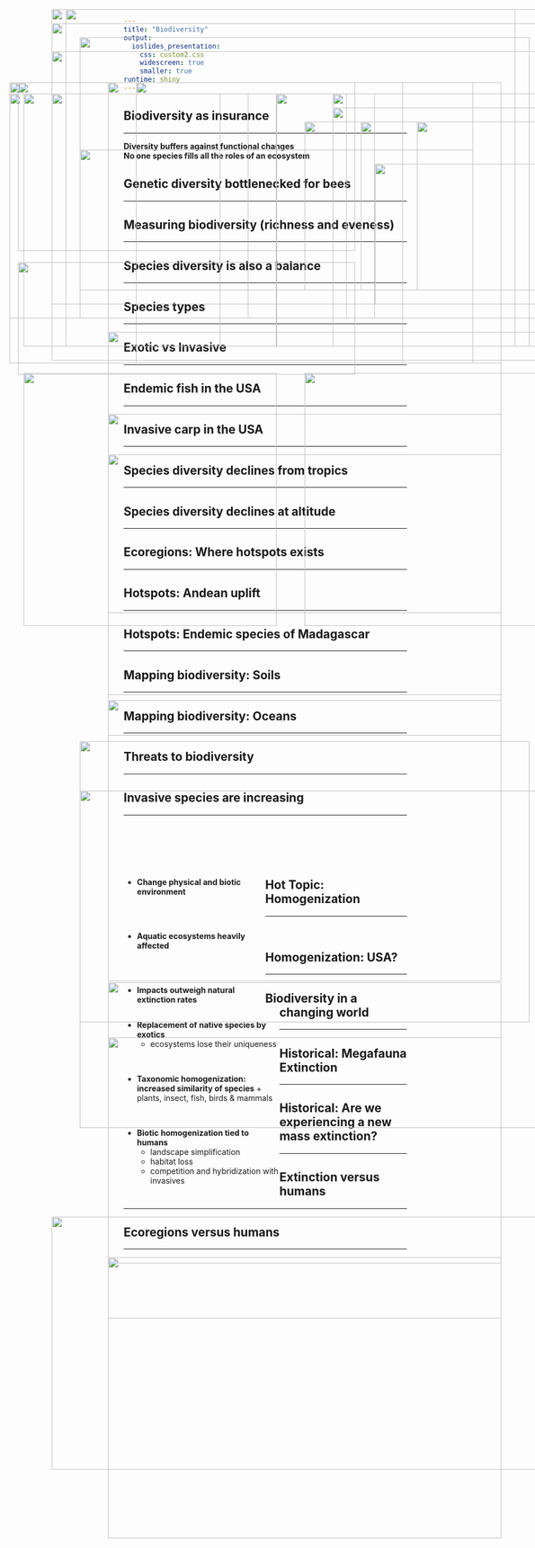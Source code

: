 ```yaml
---
title: "Biodiversity"
output: 
  ioslides_presentation:
    css: custom2.css
    widescreen: true
    smaller: true
runtime: shiny
---
```


## 

<IMG STYLE="position:absolute; TOP:100px; LEFT:150px; WIDTH:800px; HEIGHT:500px" SRC="images/components.jpg">

## 
<IMG STYLE="position:absolute; TOP:50px; LEFT:100px; WIDTH:900px; HEIGHT:600px" SRC="images/diversity_role.jpg.">

## Biodiversity as insurance
<hr>

<div class="item-absolute">**Diversity buffers against functional changes**</div>
</div>

<div class="item-absolute2">**No one species fills all the roles of an ecosystem**</div>

<IMG STYLE="position:absolute; TOP:300px; LEFT:150px; WIDTH:700px; HEIGHT:250px" SRC="images/redund.jpg">

## Genetic diversity bottlenecked for bees
<hr>

<IMG STYLE="position:absolute; TOP:200px; LEFT:25px; WIDTH:650px; HEIGHT:400px" SRC="images/bees.jpg">

<IMG STYLE="position:absolute; TOP:250px; LEFT:750px; WIDTH:300px; HEIGHT:300px" SRC="images/bees90percent.jpg">

## Measuring biodiversity (richness and eveness)
<hr>
  
<!-- <IMG STYLE="position:absolute; TOP:180px; LEFT:50px; WIDTH:500px; HEIGHT:500px" SRC="images/diverse_eco.jpg"> -->

<IMG STYLE="position:absolute; TOP:180px; LEFT:40px; WIDTH:600px; HEIGHT:300px" SRC="images/diversity_example.jpeg">

<IMG STYLE="position:absolute; TOP:500px; LEFT:40px; WIDTH:600px; HEIGHT:200px" SRC="images/simpson-index.jpeg">

<IMG STYLE="position:absolute; TOP:325px; LEFT:675px; WIDTH:350px; HEIGHT:250px" SRC="images/simpsons_ex.png">

## Species diversity is also a balance
<hr>

<IMG STYLE="position:absolute; TOP:200px; LEFT:50px; WIDTH:400px; HEIGHT:400px" SRC="images/amazon_new.jpg">

<IMG STYLE="position:absolute; TOP:200px; LEFT:500px; WIDTH:600px; HEIGHT:400px" SRC="images/extinction4.jpg">

## Species types
<hr>

<IMG STYLE="position:absolute; TOP:180x; LEFT:200px; WIDTH:700px; HEIGHT:500px" SRC="images/australia_species.jpg">

## Exotic vs Invasive
<hr>

<IMG STYLE="position:absolute; TOP:250x; LEFT:50px; WIDTH:450px; HEIGHT:450px" SRC="images/exotic.jpg">

<IMG STYLE="position:absolute; TOP:250x; LEFT:550px; WIDTH:450px; HEIGHT:450px" SRC="images/ninja_turtles.jpg">

## Endemic fish in the USA
<hr>

<IMG STYLE="position:absolute; TOP:180x; LEFT:200px; WIDTH:700px; HEIGHT:500px" SRC="images/fish_endemics.jpg">

## Invasive carp in the USA
<hr>

<IMG STYLE="position:absolute; TOP:180x; LEFT:200px; WIDTH:700px; HEIGHT:500px" SRC="images/carp.jpg">

## Species diversity declines from tropics
<hr>

<IMG STYLE="position:absolute; TOP:180px; LEFT:200px; WIDTH:700px; HEIGHT:500px" SRC="images/biomes2.png">

## Species diversity declines at altitude
<hr>

<IMG STYLE="position:absolute; TOP:180px; LEFT:250px; WIDTH:600px; HEIGHT:500px" SRC="images/altitude.jpg">

## Ecoregions: Where hotspots exists
<hr>
<IMG STYLE="position:absolute; TOP:200px; LEFT:100px; WIDTH:900px; HEIGHT:450px" SRC="images/ecoregions.jpg">

## Hotspots: Andean uplift
<hr>

<IMG STYLE="position:absolute; TOP:200px; LEFT:100px; WIDTH:300px; HEIGHT:450px" SRC="images/andes2.jpg">

<IMG STYLE="position:absolute; TOP:200px; LEFT:500px; WIDTH:450px; HEIGHT:450px" SRC="images/endemic_birds.jpg">

## Hotspots: Endemic species of Madagascar
<hr>

<IMG STYLE="position:absolute; TOP:180px; LEFT:25px; WIDTH:700px; HEIGHT:500px" SRC="images/madagascar.png">

<IMG STYLE="position:absolute; TOP:250px; LEFT:750px; WIDTH:300px; HEIGHT:300px" SRC="images/madagascar2.jpg">

## Mapping biodiversity: Soils
<hr>

<IMG STYLE="position:absolute; TOP:180x; LEFT:200px; WIDTH:700px; HEIGHT:500px" SRC="images/soil_biodiversity.jpg">

## Mapping biodiversity: Oceans
<hr>

<IMG STYLE="position:absolute; TOP:180x; LEFT:150px; WIDTH:800px; HEIGHT:500px" SRC="images/ocean_richness.jpg">

<!-- ## Biodiversity hotspots: species -->
<!-- <hr> -->

<!-- <IMG STYLE="position:absolute; TOP:180x; LEFT:200px; WIDTH:700px; HEIGHT:500px" SRC="images/Biodiversity_Hotspots_Map.jpg" -->

<!-- ## Mapping biodiversity: Plants -->
<!-- <hr> -->

<!-- <IMG STYLE="position:absolute; TOP:180x; LEFT:200px; WIDTH:700px; HEIGHT:500px" SRC="images/plant_global.png" -->

<!-- ## Mapping biodiversity: Animals -->

<!-- <IMG STYLE="position:absolute; TOP:180x; LEFT:200px; WIDTH:700px; HEIGHT:500px" SRC="images/animals_biodiverse.jpg"> -->

## Threats to biodiversity
<hr>

<IMG STYLE="position:absolute; TOP:200px; LEFT:50px; WIDTH:450px; HEIGHT:450px" SRC="images/biodiversity_threats.jpg">

<IMG STYLE="position:absolute; TOP:200px; LEFT:600px; WIDTH:450px; HEIGHT:450px" SRC="images/crops.gif">

## 
<IMG STYLE="position:absolute; TOP:25x; LEFT:150px; WIDTH:900px; HEIGHT:600px" SRC="images/ecoregion_status.jpg">

## Invasive species are increasing
<hr>
<br/>
<br/>
<br/>
<br/>

<div style="float: left; width: 50%;">

* **Change physical and biotic environment**

<br/>
<br/>

* **Aquatic ecosystems heavily affected**

<br/>
<br/>

* **Impacts outweigh natural extinction rates**
 </div>

<IMG STYLE="position:absolute; TOP:250px; LEFT:550px; WIDTH:500px; HEIGHT:300px" SRC="images/invasives2.png">

##

<IMG STYLE="position:absolute; TOP:125px; LEFT:100px; WIDTH:900px; HEIGHT:450px" SRC="images/species_ship.jpg">

## Hot Topic: Homogenization
<hr>
<br/>

<div style="float: left; width: 55%;">

* **Replacement of native species by exotics**
    + ecosystems lose their uniqueness 

<br/>

* **Taxonomic homogenization: increased similarity of species** 
      + plants, insect, fish, birds & mammals

<br/>

* **Biotic homogenization tied to humans**
    + landscape simplification
    + habitat loss
    + competition and hybridization with invasives

</div>

<IMG STYLE="position:absolute; TOP:225px; LEFT:600px; WIDTH:400px; HEIGHT:400px" SRC="images/blender.jpg">

## Homogenization: USA?
<hr>
<IMG STYLE="position:absolute; TOP:180x; LEFT:200px; WIDTH:700px; HEIGHT:500px" SRC="images/usa_diverse.png">

## Biodiversity in a changing world
<hr>

<IMG STYLE="position:absolute; TOP:180x; LEFT:200px; WIDTH:700px; HEIGHT:500px" SRC="images/biodiversity_redistribution.jpg">

## Historical: Megafauna Extinction
<hr>

<IMG STYLE="position:absolute; TOP:200px; LEFT:25px; WIDTH:600px; HEIGHT:400px" SRC="images/lostmega.jpeg">

<IMG STYLE="position:absolute; TOP:250px; LEFT:650px; WIDTH:400px; HEIGHT:300px" SRC="images/cows.png">

##

<IMG STYLE="position:absolute; TOP:75px; LEFT:100px; WIDTH:900px; HEIGHT:600px" SRC="images/newtree.jpg">

## Historical: Are we experiencing a new mass extinction?
<hr>

<IMG STYLE="position:absolute; TOP:180px; LEFT:250px; WIDTH:600px; HEIGHT:500px" SRC="images/extinction2.png"> 

## Extinction versus humans
<hr>

<IMG STYLE="position:absolute; TOP:200x; LEFT:100px; WIDTH:900px; HEIGHT:450px" SRC="images/humans_pop.gif">

## Ecoregions versus humans
<hr>

<IMG STYLE="position:absolute; TOP:180x; LEFT:200px; WIDTH:700px; HEIGHT:500px" SRC="images/World-Population-Density.png">

##
<IMG STYLE="position:absolute; TOP:50px; LEFT:125px; WIDTH:800px; HEIGHT:600px" SRC="images/extinction3.jpg">

##
<IMG STYLE="position:absolute; TOP:50px; LEFT:125px; WIDTH:800px; HEIGHT:600px" SRC="images/extinction1.png">

<!-- ## Island biogeography (Wilson and MacArthur 1967) -->
<!-- <hr> -->

<!-- <IMG STYLE="position:absolute; TOP:180px; LEFT:200px; WIDTH:700px; HEIGHT:500px" SRC="images/island_biogeo.jpg"> -->

<!-- ## Island biogeography extended -->
<!-- <hr> -->

<!-- <IMG STYLE="position:absolute; TOP:200px; LEFT:50px; WIDTH:450px; HEIGHT:450px" SRC="images/islands.png"> -->

<!-- <IMG STYLE="position:absolute; TOP:200px; LEFT:575px; WIDTH:450px; HEIGHT:450px" SRC="images/kipuka1.jpg"> -->